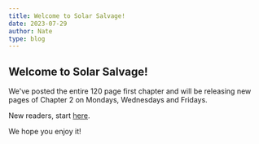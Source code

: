 ```yaml
---
title: Welcome to Solar Salvage!
date: 2023-07-29
author: Nate
type: blog
---
```


## Welcome to Solar Salvage!

We've posted the entire 120 page first chapter and will be releasing new pages of Chapter 2 on Mondays, Wednesdays and Fridays.

New readers, start [here](https://solar-salvage.com/about).

We hope you enjoy it!
